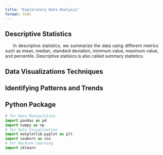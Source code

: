 ```yaml
---
title: "Exploratory Data Analysis"
format: html
---
```


## Descriptive Statistics

::: {style="text-align: justify"}
     In descriptive statistics, we summarize the data using different metrics such as mean, median, standard deviation, minimum value, maximum value, and percentile. Descriptive statisics is also called summary statistics.
:::

## Data Visualizations Techniques

## Identifying Patterns and Trends

## Python Package

```python
# for Data Manipulation
import pandas as pd
import numpy as np 
# for Data Visualization 
import matplotlib.pyplot as plt 
import seaborn as sns
# for Machine Learning 
import sklearn
```